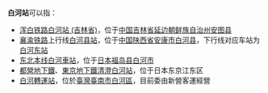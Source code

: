 '''白河站'''可以指：
*[[浑白铁路|浑白铁路]][[白河站_(吉林省)|白河站 (吉林省)]]，位于[[中国|中国]][[吉林省|吉林省]][[延边朝鲜族自治州|延边朝鲜族自治州]][[安图县|安图县]]
*[[襄渝铁路|襄渝铁路]]上行线[[白河县站|白河县站]]，位于[[中国|中国]][[陕西省|陕西省]][[安康市|安康市]][[白河县|白河县]]，下行线对应车站为[[白河东站|白河东站]]
*[[东北本线|东北本线]][[白河车站_(日本)|白河車站]]，位于[[日本|日本]][[福岛县|福岛县]][[白河市|白河市]]
*[[都營地下鐵|都營地下鐵]]、[[東京地下鐵|東京地下鐵]][[清澄白河站|清澄白河站]]，位于日本东京江东区
*[[白河轉運站|白河轉運站]]，位於[[臺灣|臺灣]][[臺南市|臺南市]][[白河區|白河區]]，目前委由新營客運經營
{{disambig|Cat=三字車站名消歧義}}